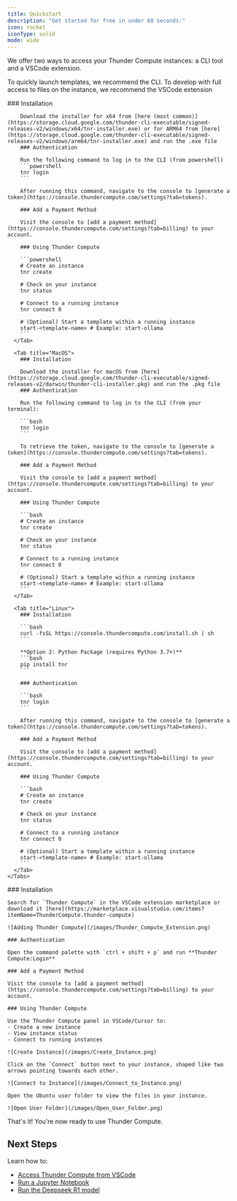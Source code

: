 ```yaml
---
title: Quickstart
description: "Get started for free in under 60 seconds:"
icon: rocket
iconType: solid
mode: wide
---
```


We offer two ways to access your Thunder Compute instances: a CLI tool and a VSCode extension.

To quickly launch templates, we recommend the CLI. To develop with full access to files on the instance, we recommend the VSCode extension

<Tabs>
  <Tab title="CLI">
    <Tabs>
      <Tab title="Windows">
        ### Installation
            
        Download the installer for x64 from [here (most common)](https://storage.cloud.google.com/thunder-cli-executable/signed-releases-v2/windows/x64/tnr-installer.exe) or for ARM64 from [here](https://storage.cloud.google.com/thunder-cli-executable/signed-releases-v2/windows/arm64/tnr-installer.exe) and run the .exe file
        ### Authentication
        
        Run the following command to log in to the CLI (from powershell)
        ```powershell
        tnr login
        ```
        
        After running this command, navigate to the console to [generate a token](https://console.thundercompute.com/settings?tab=tokens).
        
        ### Add a Payment Method
        
        Visit the console to [add a payment method](https://console.thundercompute.com/settings?tab=billing) to your account.
        
        ### Using Thunder Compute
        
        ```powershell
        # Create an instance
        tnr create
        
        # Check on your instance
        tnr status
        
        # Connect to a running instance
        tnr connect 0
        
        # (Optional) Start a template within a running instance
        start-<template-name> # Example: start-ollama
        ```
      </Tab>
      
      <Tab title="MacOS">
        ### Installation
        
        Download the installer for macOS from [here](https://storage.cloud.google.com/thunder-cli-executable/signed-releases-v2/darwin/thunder-cli-installer.pkg) and run the .pkg file
        ### Authentication

        Run the following command to log in to the CLI (from your terminal):

        ```bash
        tnr login
        ```

        To retrieve the token, navigate to the console to [generate a token](https://console.thundercompute.com/settings?tab=tokens).

        ### Add a Payment Method

        Visit the console to [add a payment method](https://console.thundercompute.com/settings?tab=billing) to your account.

        ### Using Thunder Compute

        ```bash
        # Create an instance
        tnr create

        # Check on your instance
        tnr status

        # Connect to a running instance
        tnr connect 0

        # (Optional) Start a template within a running instance
        start-<template-name> # Example: start-ollama
        ```
      </Tab>

      <Tab title="Linux">
        ### Installation

        ```bash
        curl -fsSL https://console.thundercompute.com/install.sh | sh
        ```

        **Option 2: Python Package (requires Python 3.7+)**
        ```bash
        pip install tnr
        ```

        ### Authentication

        ```bash
        tnr login
        ```

        After running this command, navigate to the console to [generate a token](https://console.thundercompute.com/settings?tab=tokens).

        ### Add a Payment Method

        Visit the console to [add a payment method](https://console.thundercompute.com/settings?tab=billing) to your account.

        ### Using Thunder Compute

        ```bash
        # Create an instance
        tnr create

        # Check on your instance
        tnr status

        # Connect to a running instance
        tnr connect 0

        # (Optional) Start a template within a running instance
        start-<template-name> # Example: start-ollama
        ```
      </Tab>
    </Tabs>

  </Tab>
  
  <Tab title="VSCode / Cursor">
    ### Installation
        
    Search for `Thunder Compute` in the VSCode extension marketplace or download it [here](https://marketplace.visualstudio.com/items?itemName=ThunderCompute.thunder-compute)
    
    ![Adding Thunder Compute](/images/Thunder_Compute_Extension.png)
    
    ### Authentication
    
    Open the command palette with `ctrl + shift + p` and run **Thunder Compute:Login**
    
    ### Add a Payment Method
    
    Visit the console to [add a payment method](https://console.thundercompute.com/settings?tab=billing) to your account.
    
    ### Using Thunder Compute
    
    Use the Thunder Compute panel in VSCode/Cursor to:
    - Create a new instance
    - View instance status
    - Connect to running instances

    ![Create Instance](/images/Create_Instance.png)

    Click on the `Connect` button next to your instance, shaped like two arrows pointing towards each other.

    ![Connect to Instance](/images/Connect_to_Instance.png)

    Open the Ubuntu user folder to view the files in your instance.

    ![Open User Folder](/images/Open_User_Folder.png)

  </Tab>
</Tabs>

That's it! You're now ready to use Thunder Compute.

## Next Steps

Learn how to:

- [Access Thunder Compute from VSCode](/guides/vscode-integration-for-thunder-compute)
- [Run a Jupyter Notebook](/guides/running-jupyter-notebooks-on-thunder-compute)
- [Run the Deepseek R1 model](/guides/deepseek-r1-running-locally-on-thunder-compute)
